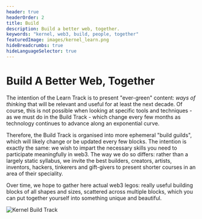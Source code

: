 ```yaml
---
header: true
headerOrder: 2
title: Build
description: Build a better web, together.
keywords: "kernel, web3, build, people, together"
featuredImage: images/kernel_learn.png
hideBreadcrumbs: true
hideLanguageSelector: true
---
```


# Build A Better Web, Together

The intention of the Learn Track is to present "ever-green" content: _ways of thinking_ that will be relevant and useful for at least the next decade. Of course, this is not possible when looking at specific tools and techniques - as we must do in the Build Track - which change every few months as technology continues to advance along an exponential curve.

Therefore, the Build Track is organised into more ephemeral "build guilds", which will likely change or be updated every few blocks. The intention is exactly the same: we wish to impart the necessary skills you need to participate meaningfully in web3. The way we do so differs: rather than a largely static syllabus, we invite the best builders, creators, artists, inventors, hackers, tinkerers and gift-givers to present shorter courses in an area of their speciality.

Over time, we hope to gather here actual web3 legos: really useful building blocks of all shapes and sizes, scattered across multiple blocks, which you can put together yourself into something unique and beautiful.

![Kernel Build Track](/images/kernel_learn.png)